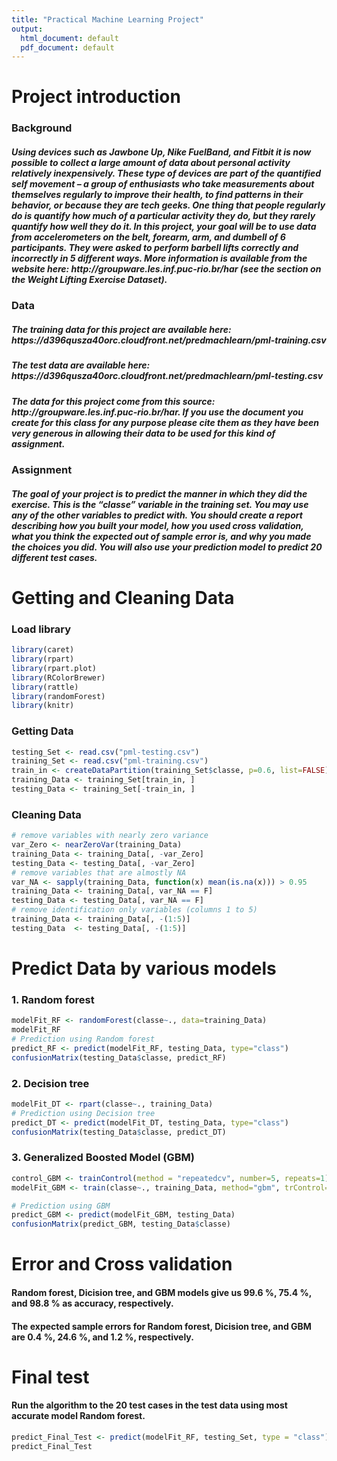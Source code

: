 ---
title: "Practical Machine Learning Project"
output:
  html_document: default
  pdf_document: default
---

# Project introduction
### Background
##### Using devices such as Jawbone Up, Nike FuelBand, and Fitbit it is now possible to collect a large amount of data about personal activity relatively inexpensively. These type of devices are part of the quantified self movement – a group of enthusiasts who take measurements about themselves regularly to improve their health, to find patterns in their behavior, or because they are tech geeks. One thing that people regularly do is quantify how much of a particular activity they do, but they rarely quantify how well they do it. In this project, your goal will be to use data from accelerometers on the belt, forearm, arm, and dumbell of 6 participants. They were asked to perform barbell lifts correctly and incorrectly in 5 different ways. More information is available from the website here: http://groupware.les.inf.puc-rio.br/har (see the section on the Weight Lifting Exercise Dataset).

### Data
##### The training data for this project are available here: https://d396qusza40orc.cloudfront.net/predmachlearn/pml-training.csv
##### The test data are available here: https://d396qusza40orc.cloudfront.net/predmachlearn/pml-testing.csv
##### The data for this project come from this source: http://groupware.les.inf.puc-rio.br/har. If you use the document you create for this class for any purpose please cite them as they have been very generous in allowing their data to be used for this kind of assignment.

### Assignment
##### The goal of your project is to predict the manner in which they did the exercise. This is the "classe" variable in the training set. You may use any of the other variables to predict with. You should create a report describing how you built your model, how you used cross validation, what you think the expected out of sample error is, and why you made the choices you did. You will also use your prediction model to predict 20 different test cases.

# Getting and Cleaning Data
### Load library
```{r, message=FALSE, warning=FALSE}
library(caret)
library(rpart)
library(rpart.plot)
library(RColorBrewer)
library(rattle)
library(randomForest)
library(knitr)
```
### Getting Data
```{r echo=TRUE}
testing_Set <- read.csv("pml-testing.csv")
training_Set <- read.csv("pml-training.csv")
train_in <- createDataPartition(training_Set$classe, p=0.6, list=FALSE)
training_Data <- training_Set[train_in, ]
testing_Data <- training_Set[-train_in, ]
```
### Cleaning Data
```{r echo=TRUE}
# remove variables with nearly zero variance
var_Zero <- nearZeroVar(training_Data)
training_Data <- training_Data[, -var_Zero]
testing_Data <- testing_Data[, -var_Zero]
# remove variables that are almostly NA
var_NA <- sapply(training_Data, function(x) mean(is.na(x))) > 0.95
training_Data <- training_Data[, var_NA == F]
testing_Data <- testing_Data[, var_NA == F]
# remove identification only variables (columns 1 to 5)
training_Data <- training_Data[, -(1:5)]
testing_Data  <- testing_Data[, -(1:5)]
```
# Predict Data by various models
### 1. Random forest
```{r echo=TRUE}
modelFit_RF <- randomForest(classe~., data=training_Data)
modelFit_RF
# Prediction using Random forest
predict_RF <- predict(modelFit_RF, testing_Data, type="class")
confusionMatrix(testing_Data$classe, predict_RF)
```
### 2. Decision tree
```{r echo=TRUE}
modelFit_DT <- rpart(classe~., training_Data)
# Prediction using Decision tree
predict_DT <- predict(modelFit_DT, testing_Data, type="class")
confusionMatrix(testing_Data$classe, predict_DT)
```
### 3. Generalized Boosted Model (GBM)
```{r, message=FALSE, warning=FALSE}
control_GBM <- trainControl(method = "repeatedcv", number=5, repeats=1)
modelFit_GBM <- train(classe~., training_Data, method="gbm", trControl=control_GBM, verbose=FALSE)
```
```{r echo=TRUE}
# Prediction using GBM
predict_GBM <- predict(modelFit_GBM, testing_Data)
confusionMatrix(predict_GBM, testing_Data$classe)
```

# Error and Cross validation
#### Random forest, Dicision tree, and GBM models give us 99.6 %, 75.4 %, and 98.8 % as accuracy, respectively.
#### The expected sample errors for Random forest, Dicision tree, and GBM are 0.4 %, 24.6 %, and 1.2 %, respectively.

# Final test
#### Run the algorithm to the 20 test cases in the test data using most accurate model Random forest.
```{r echo=TRUE}
predict_Final_Test <- predict(modelFit_RF, testing_Set, type = "class")
predict_Final_Test
```
